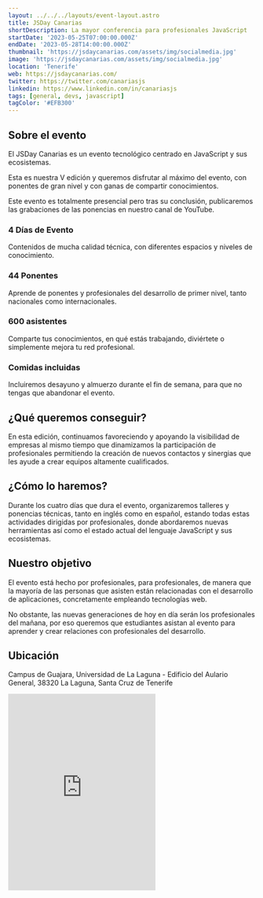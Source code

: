 ```yaml
---
layout: ../../../layouts/event-layout.astro
title: JSDay Canarias
shortDescription: La mayor conferencia para profesionales JavaScript
startDate: '2023-05-25T07:00:00.000Z'
endDate: '2023-05-28T14:00:00.000Z'
thumbnail: 'https://jsdaycanarias.com/assets/img/socialmedia.jpg'
image: 'https://jsdaycanarias.com/assets/img/socialmedia.jpg'
location: 'Tenerife'
web: https://jsdaycanarias.com/
twitter: https://twitter.com/canariasjs
linkedin: https://www.linkedin.com/in/canariasjs
tags: [general, devs, javascript]
tagColor: '#EFB300'
---
```



## Sobre el evento

El JSDay Canarias es un evento tecnológico centrado en JavaScript y sus ecosistemas.

Esta es nuestra V edición y queremos disfrutar al máximo del evento, con ponentes de gran nivel y con ganas de compartir conocimientos.

Este evento es totalmente presencial pero tras su conclusión, publicaremos las grabaciones de las ponencias en nuestro canal de YouTube.

### 4 Días de Evento

Contenidos de mucha calidad técnica, con diferentes espacios y niveles de conocimiento.

### 44 Ponentes

Aprende de ponentes y profesionales del desarrollo de primer nivel, tanto nacionales como internacionales.

### 600 asistentes

Comparte tus conocimientos, en qué estás trabajando, diviértete o simplemente mejora tu red profesional.

### Comidas incluidas

Incluiremos desayuno y almuerzo durante el fin de semana, para que no tengas que abandonar el evento.

## ¿Qué queremos conseguir?

En esta edición, continuamos favoreciendo y apoyando la visibilidad de empresas al mismo tiempo que dinamizamos la participación de profesionales permitiendo la creación de nuevos contactos y sinergias que les ayude a crear equipos altamente cualificados.

## ¿Cómo lo haremos?

Durante los cuatro días que dura el evento, organizaremos talleres y ponencias técnicas, tanto en inglés como en español, estando todas estas actividades dirigidas por profesionales, donde abordaremos nuevas herramientas así como el estado actual del lenguaje JavaScript y sus ecosistemas.

## Nuestro objetivo

El evento está hecho por profesionales, para profesionales, de manera que la mayoría de las personas que asisten están relacionadas con el desarrollo de aplicaciones, concretamente empleando tecnologías web.

No obstante, las nuevas generaciones de hoy en día serán los profesionales del mañana, por eso queremos que estudiantes asistan al evento para aprender y crear relaciones con profesionales del desarrollo.

## Ubicación 

Campus de Guajara, Universidad de La Laguna - Edificio del Aulario General, 38320 La Laguna, Santa Cruz de Tenerife

<iframe className="w-full mt-4" height="400" src="https://www.google.com/maps/embed?pb=!1m18!1m12!1m3!1d3507.362453702084!2d-16.30531304075317!3d28.468629200000002!2m3!1f0!2f0!3f0!3m2!1i1024!2i768!4f13.1!3m3!1m2!1s0xc41cd87916cd819%3A0x89cdc82f6be4fb8d!2sJSDay%20Canarias%202023!5e0!3m2!1ses!2ses!4v1669008819647!5m2!1ses!2ses" style="border:0;" allowfullscreen="" loading="lazy" referrerpolicy="no-referrer-when-downgrade"></iframe>


